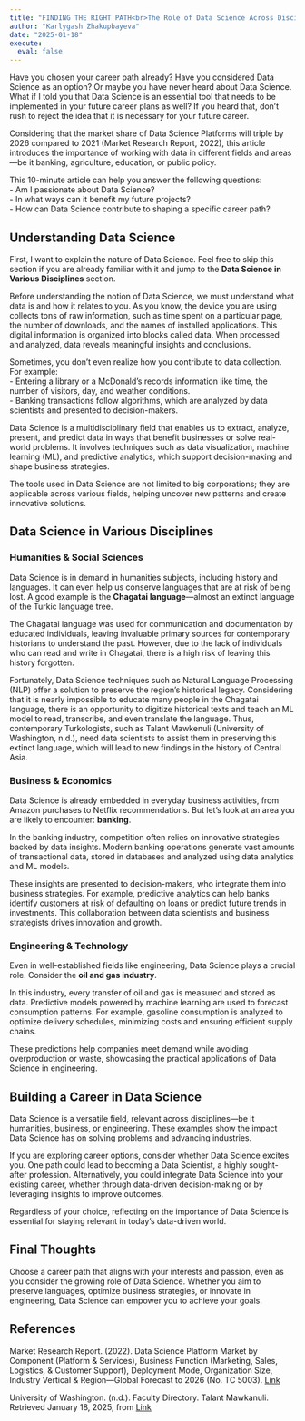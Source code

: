 ```yaml
---
title: "FINDING THE RIGHT PATH<br>The Role of Data Science Across Disciplines and Is It the Right Path for You?"
author: "Karlygash Zhakupbayeva"
date: "2025-01-18"
execute: 
  eval: false
---
```


Have you chosen your career path already? Have you considered Data Science as an option? Or maybe you have never heard about Data Science. What if I told you that Data Science is an essential tool that needs to be implemented in your future career plans as well? If you heard that, don't rush to reject the idea that it is necessary for your future career.

Considering that the market share of Data Science Platforms will triple by 2026 compared to 2021 (Market Research Report, 2022), this article introduces the importance of working with data in different fields and areas—be it banking, agriculture, education, or public policy.

This 10-minute article can help you answer the following questions:\
- Am I passionate about Data Science?\
- In what ways can it benefit my future projects?\
- How can Data Science contribute to shaping a specific career path?

## Understanding Data Science

First, I want to explain the nature of Data Science. Feel free to skip this section if you are already familiar with it and jump to the **Data Science in Various Disciplines** section.

Before understanding the notion of Data Science, we must understand what data is and how it relates to you. As you know, the device you are using collects tons of raw information, such as time spent on a particular page, the number of downloads, and the names of installed applications. This digital information is organized into blocks called data. When processed and analyzed, data reveals meaningful insights and conclusions.

Sometimes, you don't even realize how you contribute to data collection. For example:\
- Entering a library or a McDonald’s records information like time, the number of visitors, day, and weather conditions.\
- Banking transactions follow algorithms, which are analyzed by data scientists and presented to decision-makers.

Data Science is a multidisciplinary field that enables us to extract, analyze, present, and predict data in ways that benefit businesses or solve real-world problems. It involves techniques such as data visualization, machine learning (ML), and predictive analytics, which support decision-making and shape business strategies.

The tools used in Data Science are not limited to big corporations; they are applicable across various fields, helping uncover new patterns and create innovative solutions.

## Data Science in Various Disciplines

### Humanities & Social Sciences

Data Science is in demand in humanities subjects, including history and languages. It can even help us conserve languages that are at risk of being lost. A good example is the **Chagatai language**—almost an extinct language of the Turkic language tree.

The Chagatai language was used for communication and documentation by educated individuals, leaving invaluable primary sources for contemporary historians to understand the past. However, due to the lack of individuals who can read and write in Chagatai, there is a high risk of leaving this history forgotten.

Fortunately, Data Science techniques such as Natural Language Processing (NLP) offer a solution to preserve the region's historical legacy. Considering that it is nearly impossible to educate many people in the Chagatai language, there is an opportunity to digitize historical texts and teach an ML model to read, transcribe, and even translate the language. Thus, contemporary Turkologists, such as Talant Mawkenuli (University of Washington, n.d.), need data scientists to assist them in preserving this extinct language, which will lead to new findings in the history of Central Asia.

### Business & Economics

Data Science is already embedded in everyday business activities, from Amazon purchases to Netflix recommendations. But let’s look at an area you are likely to encounter: **banking**.

In the banking industry, competition often relies on innovative strategies backed by data insights. Modern banking operations generate vast amounts of transactional data, stored in databases and analyzed using data analytics and ML models.

These insights are presented to decision-makers, who integrate them into business strategies. For example, predictive analytics can help banks identify customers at risk of defaulting on loans or predict future trends in investments. This collaboration between data scientists and business strategists drives innovation and growth.

### Engineering & Technology

Even in well-established fields like engineering, Data Science plays a crucial role. Consider the **oil and gas industry**.

In this industry, every transfer of oil and gas is measured and stored as data. Predictive models powered by machine learning are used to forecast consumption patterns. For example, gasoline consumption is analyzed to optimize delivery schedules, minimizing costs and ensuring efficient supply chains.

These predictions help companies meet demand while avoiding overproduction or waste, showcasing the practical applications of Data Science in engineering.

## Building a Career in Data Science

Data Science is a versatile field, relevant across disciplines—be it humanities, business, or engineering. These examples show the impact Data Science has on solving problems and advancing industries.

If you are exploring career options, consider whether Data Science excites you. One path could lead to becoming a Data Scientist, a highly sought-after profession. Alternatively, you could integrate Data Science into your existing career, whether through data-driven decision-making or by leveraging insights to improve outcomes.

Regardless of your choice, reflecting on the importance of Data Science is essential for staying relevant in today’s data-driven world.

## Final Thoughts

Choose a career path that aligns with your interests and passion, even as you consider the growing role of Data Science. Whether you aim to preserve languages, optimize business strategies, or innovate in engineering, Data Science can empower you to achieve your goals.

## References

Market Research Report. (2022). Data Science Platform Market by Component (Platform & Services), Business Function (Marketing, Sales, Logistics, & Customer Support), Deployment Mode, Organization Size, Industry Vertical & Region—Global Forecast to 2026 (No. TC 5003). [Link](https://www.marketsandmarkets.com/Market-Reports/data-science-platform-market-21532997.html)

University of Washington. (n.d.). Faculty Directory. Talant Mawkanuli. Retrieved January 18, 2025, from [Link](https://anthropology.washington.edu/people/talant-mawkanuli)
